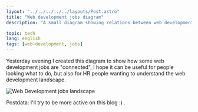 ```yaml
---
layout: "../../../../../layouts/Post.astro"
title: "Web development jobs diagram"
description: "A small diagram showing relations between web development jobs..."

topic: tech
lang: english
tags: [web-development, jobs]
---
```


Yesterday evening I created this diagram to show how some web development jobs
are "connected", I hope it can be useful for people looking what to do, but also
for HR people wanting to understand the web development landscape.

<img src="/images/blog/20181008_jobs_map.png" alt="Web Development jobs landscape" class="rounded-xl mb-4"/>

Postdata: I'll try to be more active on this blog :) .

